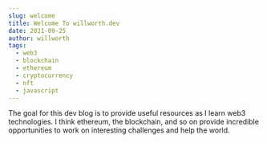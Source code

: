 ```yaml
---
slug: welcome
title: Welcome To willworth.dev
date: 2021-09-25
author: willworth
tags:
  - web3
  - blockchain
  - ethereum
  - cryptocurrency
  - nft
  - javascript
---
```


The goal for this dev blog is to provide useful resources as I learn web3 technologies. I think ethereum, the blockchain, and so on provide incredible opportunities to work on interesting challenges and help the world.
